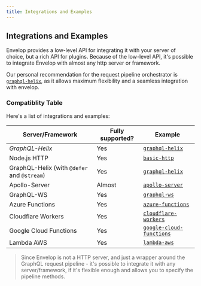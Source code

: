 ```yaml
---
title: Integrations and Examples
---
```


## Integrations and Examples

Envelop provides a low-level API for integrating it with your server of choice, but a rich API for plugins. Because of the low-level API, it's possible to integrate Envelop with almost any http server or framework.

Our personal recommendation for the request pipeline orchestrator is [`graphql-helix`](https://github.com/contrawork/graphql-helix), as it allows maximum flexibility and a seamless integration with envelop.

### Compatiblity Table

Here's a list of integrations and examples:

| Server/Framework                            | Fully supported?                                                                                | Example                                                                                                     |
| ------------------------------------------- | ----------------------------------------------------------------------------------------------- | ----------------------------------------------------------------------------------------------------------- |
| _GraphQL-Helix_                             | Yes                                                                                             | [`graphql-helix`](https://github.com/dotansimha/envelop/tree/main/examples/graphql-helix)                   |
| Node.js HTTP                                | Yes                                                                                             | [`basic-http`](https://github.com/dotansimha/envelop/tree/main/examples/simple-http)                        |
| GraphQL-Helix (with `@defer` and `@stream`) | Yes                                                                                             | [`graphql-helix`](https://github.com/dotansimha/envelop/tree/main/examples/graphql-helix-defer-stream)      |
| Apollo-Server                               | <Tooltip label="Apollo-Server v2 doesn't allow to customize `parse` function.">Almost</Tooltip> | [`apollo-server`](https://github.com/dotansimha/envelop/tree/main/examples/apollo-server)                   |
| GraphQL-WS                                  | Yes                                                                                             | [`graphql-ws`](https://github.com/dotansimha/envelop/tree/main/examples/graphql-ws)                         |
| Azure Functions                             | Yes                                                                                             | [`azure-functions`](https://github.com/dotansimha/envelop/tree/main/examples/azure-functions)               |
| Cloudflare Workers                          | Yes                                                                                             | [`cloudflare-workers`](https://github.com/dotansimha/envelop/tree/main/examples/cloudflare-workers)         |
| Google Cloud Functions                      | Yes                                                                                             | [`google-cloud-functions`](https://github.com/dotansimha/envelop/tree/main/examples/google-cloud-functions) |
| Lambda AWS                                  | Yes                                                                                             | [`lambda-aws`](https://github.com/dotansimha/envelop/tree/main/examples/lambda-aws)                         |

> Since Envelop is not a HTTP server, and just a wrapper around the GraphQL request pipeline - it's possible to integrate it with any server/framework, if it's flexible enough and allows you to specify the pipeline methods.
